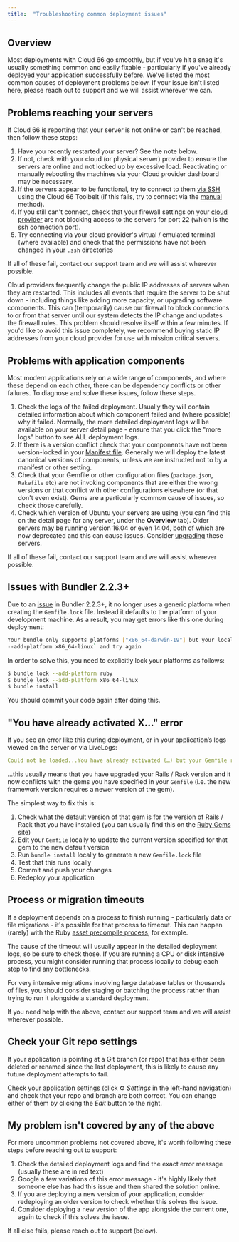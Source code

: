 ```yaml
---
title:  "Troubleshooting common deployment issues"
---
```


## Overview

Most deployments with Cloud 66 go smoothly, but if you've hit a snag it's usually something common and easily fixable - particularly if you've already deployed your application successfully before. We've listed the most common causes of deployment problems below. If your issue isn't listed here, please reach out to support and we will assist wherever we can.

## Problems reaching your servers

If Cloud 66 is reporting that your server is not online or can't be reached, then follow these steps:

1. Have you recently restarted your server? See the note below.
2. If not, check with your cloud (or physical server) provider to ensure the servers are online and not locked up by excessive load. Reactivating or manually rebooting the machines via your Cloud provider dashboard may be necessary.
3. If the servers appear to be functional, try to connect to them [via SSH](/:product/:version?/servers/ssh-to-server) using the Cloud 66 Toolbelt (if this fails, try to connect via the [manual](/:product/:version?/servers/ssh-to-server#manual-shell-access) method). 
4. If you still can't connect, check that your firewall settings on your [cloud provider](/:product/:version?/servers/ssh-to-server#cloud-provider-s-firewall-api-has-delay) are not blocking access to the servers for port 22 (which is the ssh connection port).
5. Try connecting via your cloud provider's virtual / emulated terminal (where available) and check that the permissions have not been changed in your `.ssh` directories

If all of these fail, contact our support team and we will assist wherever possible. 

<Callout type="info" title="Have you recently restarted your server?">
Cloud providers frequently change the public IP addresses of servers when they are restarted. This includes all events that require the server to be shut down - including things like adding more capacity, or upgrading software components. This can (temporarily) cause our firewall to block connections to or from that server until our system detects the IP change and updates the firewall rules. This problem should resolve itself within a few minutes. If you'd like to avoid this issue completely, we recommend buying static IP addresses from your cloud provider for use with mission critical servers.
</Callout>

## Problems with application components

Most modern applications rely on a wide range of components, and where these depend on each other, there can be dependency conflicts or other failures. To diagnose and solve these issues, follow these steps.

1. Check the logs of the failed deployment. Usually they will contain detailed information about which component failed and (where possible) why it failed. Normally, the more detailed deployment logs will be available on your server detail page - ensure that you click the "more logs" button to see ALL deployment logs.
2. If there is a version conflict check that your components have not been version-locked in your [Manifest file](/:product/:version?/manifest/what-is-a-manifest-file). Generally we will deploy the latest canonical versions of components, unless we are instructed not to by a manifest or other setting.
3. Check that your Gemfile or other configuration files (`package.json`, `Rakefile` etc) are not invoking components that are either the wrong versions or that conflict with other configurations elsewhere (or that don't even exist). Gems are a particularly common cause of issues, so check those carefully. 
4. Check which version of Ubuntu your servers are using (you can find this on the detail page for any server, under the **Overview** tab). Older servers may be running version 16.04 or even 14.04, both of which are now deprecated and this can cause issues. Consider [upgrading](/:product/:version?/servers/applying-upgrades) these servers. 

If all of these fail, contact our support team and we will assist wherever possible. 

## Issues with Bundler 2.2.3+

Due to an [issue](https://github.com/rubygems/rubygems/issues/4269) in Bundler 2.2.3+, it no longer uses a generic platform when creating the `Gemfile.lock` file. Instead it defaults to the platform of your development machine. As a result, you may get errors like this one during deployment:

```bash
Your bundle only supports platforms ["x86_64-darwin-19"] but your local platform is x86_64-linux. Add the current platform to the lockfile with `bundle lock
--add-platform x86_64-linux` and try again
```

In order to solve this, you need to explicitly lock your platforms as follows:

```bash
$ bundle lock --add-platform ruby
$ bundle lock --add-platform x86_64-linux
$ bundle install
```

You should commit your code again after doing this.

## "You have already activated X…" error

If you see an error like this during deployment, or in your application’s logs viewed on the server or via LiveLogs: 

```yaml
Could not be loaded...You have already activated (…) but your Gemfile requires (…)
```
…this usually means that you have upgraded your Rails / Rack version and it now conflicts with the gems you have specified in your `Gemfile` (i.e. the new framework version requires a newer version of the gem).

The simplest way to fix this is:

1. Check what the default version of that gem is for the version of Rails / Rack that you have installed (you can usually find this on the [Ruby Gems](https://rubygems.org/) site)
2. Edit your `Gemfile` locally to update the current version specified for that gem to the new default version 
3. Run `bundle install` locally to generate a new `Gemfile.lock` file
4. Test that this runs locally
5. Commit and push your changes
6. Redeploy your application

## Process or migration timeouts

If a deployment depends on a process to finish running - particularly data or file migrations - it's possible for that process to timeout. This can happen (rarely) with the Ruby [asset precompile process](/:product/:version?/deployment/enable-disable-asset-pipeline), for example. 

The cause of the timeout will usually appear in the detailed deployment logs, so be sure to check those. If you are running a CPU or disk intensive process, you might consider running that process locally to debug each step to find any bottlenecks.

For very intensive migrations involving large database tables or thousands of files, you should consider staging or batching the process rather than trying to run it alongside a standard deployment. 

If you need help with the above, contact our support team and we will assist wherever possible. 

## Check your Git repo settings

If your application is pointing at a Git branch (or repo) that has either been deleted or renamed since the last deployment, this is likely to cause any future deployment attempts to fail. 

Check your application settings (click ⚙️ *Settings* in the left-hand navigation) and check that your repo and branch are both correct. You can change either of them by clicking the *Edit* button to the right.

## My problem isn't covered by any of the above

For more uncommon problems not covered above, it's worth following these steps before reaching out to support:

1. Check the detailed deployment logs and find the exact error message (usually these are in red text)
2. Google a few variations of this error message - it's highly likely that someone else has had this issue and then shared the solution online.
3. If you are deploying a new version of your application, consider redeploying an older version to check whether this solves the issue. 
4. Consider deploying a new version of the app alongside the current one, again to check if this solves the issue. 

If all else fails, please reach out to support (below).